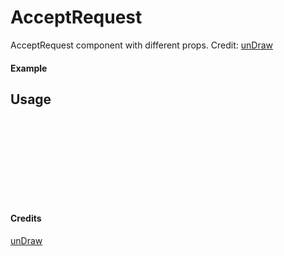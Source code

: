 
<Meta of={AcceptRequest} title="unDraw/AcceptRequest" />

# AcceptRequest

AcceptRequest component with different props.
Credit: [unDraw](https://undraw.co/illustrations)

#### Example

<Canvas of={AcceptRequest.Primary} />

## Usage

```ts
import { AcceptRequest } from "yadl-ui";

const Example = () => {
  return (
      <AcceptRequest />
  );
};

export default Example;
```

#### Credits
[unDraw](https://undraw.co/illustrations)
